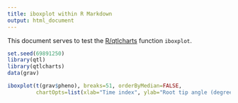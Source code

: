 ```yaml
---
title: iboxplot within R Markdown
output: html_document
---
```


This document serves to test the
[R/qtlcharts](https://kbroman.org/qtlcharts) function `iboxplot`.

```r
set.seed(69891250)
library(qtl)
library(qtlcharts)
data(grav)
```

```r
iboxplot(t(grav$pheno), breaks=51, orderByMedian=FALSE,
         chartOpts=list(xlab="Time index", ylab="Root tip angle (degrees)"))
```
